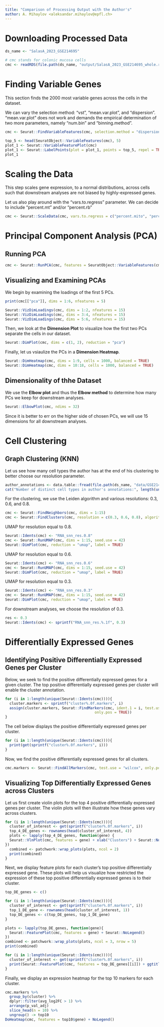 ```yaml
---
title: "Comparison of Processing Output with the Author's"
author: A. Mihaylov <aleksandar.mihaylov@epfl.ch>
---
```


# Downloading Processed Data

```r
ds_name <- "SalasA_2023_GSE214695"

# cmc stands for colonic mucosa cells
cmc <- readRDS(file.path(ds_name, "output/SalasA_2023_GSE214695_whole.rds"))
```

# Finding Variable Genes

This section finds the 2000 most variable genes across the cells in the dataset.

We can vary the selection method: "vst", "mean.var.plot", and "dispersion". "mean.var.plot" does 
not work and demands the empirical determination of two more parameters, namely "num.bin" and
"binning.method".

```r
cmc <- Seurat::FindVariableFeatures(cmc, selection.method = "dispersion", nfeatures = 2000)

top_5 <- head(SeuratObject::VariableFeatures(cmc), 5)
plot_1 <- Seurat::VariableFeaturePlot(cmc)
plot_1 <- Seurat::LabelPoints(plot = plot_1, points = top_5, repel = TRUE, xnudge = 0, ynudge = 0)
plot_1
```

# Scaling the Data

This step scales gene expression, to a normal distributions, across cells such that downstream 
analyses are not biased by highly-expressed genes.

Let us also play around with the "vars.to.regress" parameter. We can decide to include "percent.mt"
and/or "percent.rb"

```r
cmc <- Seurat::ScaleData(cmc, vars.to.regress = c("percent.mito", "percent.ribo"))
```

# Principal Component Analysis (PCA)

## Running PCA

```r
cmc <- Seurat::RunPCA(cmc, features = SeuratObject::VariableFeatures(cmc), verbose = FALSE)
```

## Visualizing and Examining PCAs

We begin by examining the loadings of the first 5 PCs.

```r
print(cmc[["pca"]], dims = 1:6, nfeatures = 5)

Seurat::VizDimLoadings(cmc, dims = 1:2, nfeatures = 15)
Seurat::VizDimLoadings(cmc, dims = 3:4, nfeatures = 15)
Seurat::VizDimLoadings(cmc, dims = 5:6, nfeatures = 15)
```

Then, we look at the **Dimension Plot** to visualize how the first two PCs separate the cells 
in our dataset.

```r
Seurat::DimPlot(cmc, dims = c(1, 2), reduction = "pca")
```

Finally, let us vsiaulize the PCs in a **Dimension Heatmap**.

```r
Seurat::DimHeatmap(cmc, dims = 1:9, cells = 1000, balanced = TRUE)
Seurat::DimHeatmap(cmc, dims = 10:18, cells = 1000, balanced = TRUE)
```

## Dimensionality of thhe Dataset

We use the **Elbow plot** and thus the **Elbow method** to determine how many PCs we 
keep for downstream analyses. 

```r
Seurat::ElbowPlot(cmc, ndims = 32)
```

Since it is better to err on the higher side of chosen PCs, we will use 15 dimensions 
for all downstream analyses.

# Cell Clustering

## Graph Clustering (KNN)

Let us see how many cell types the author has at the end of his clustering to better choose
our resolution parameter.

```r
author_annotations <- data.table::fread(file.path(ds_name, "data/GSE214695/GSE214695_cell_annotation.csv.gz"), header = TRUE)
cat("Number of distinct cell types in author's annotations:", length(unique(author_annotations$annotation)))
```

For the clustering, we use the Leiden algorithm and various resolutions: 0.3, 0.6, and 0.8.

```r
cmc <- Seurat::FindNeighbors(cmc, dims = 1:15)
cmc <- Seurat::FindClusters(cmc, resolution = c(0.3, 0.6, 0.8), algorithm = 4, random.seed = 42)
```

UMAP for resolution equal to 0.8.

```r
Seurat::Idents(cmc) <- "RNA_snn_res.0.8"
cmc <- Seurat::RunUMAP(cmc, dims = 1:15, seed.use = 42)
Seurat::DimPlot(cmc, reduction = "umap", label = TRUE) 
```

UMAP for resolution equal to 0.6.


```r
Seurat::Idents(cmc) <- "RNA_snn_res.0.6"
cmc <- Seurat::RunUMAP(cmc, dims = 1:15, seed.use = 42)
Seurat::DimPlot(cmc, reduction = "umap", label = TRUE) 
```

UMAP for resolution equal to 0.3.


```r
Seurat::Idents(cmc) <- "RNA_snn_res.0.3"
cmc <- Seurat::RunUMAP(cmc, dims = 1:15, seed.use = 42)
Seurat::DimPlot(cmc, reduction = "umap", label = TRUE) 
```

For downstream analyses, we choose the resolution of 0.3.

```r
res <- 0.3
Seurat::Idents(cmc) <- sprintf("RNA_snn_res.%.1f", 0.3)
```


# Differentially Expressed Genes

## Identifying Positive Differentially Expressed Genes per Cluster

Below, we seek to find the positive differentially expressed genes for a given cluster. The top positive differentially expressed genes per cluster will enable the cluster annotation.

```r
for (i in 1:length(unique(Seurat::Idents(cmc)))){
  cluster.markers <- sprintf("cluster%.0f.markers", i)
  assign(cluster.markers, Seurat::FindMarkers(cmc, ident.1 = i, test.use = "wilcox", 
                                         only.pos = TRUE))
}
```

The cell below displays the positive differentially expressed genes per cluster.

```r
for (i in 1:length(unique(Seurat::Idents(cmc)))){
  print(get(sprintf("cluster%.0f.markers", i)))
}
```

Now, we find the positive differentially expressed genes for all clusters.

```r
cmc.markers <- Seurat::FindAllMarkers(cmc, test.use = "wilcox", only.pos = TRUE)
```

## Visualizing Top Differentially Expressed Genes across Clusters

Let us first create violin plots for the top 4 positive differentially expressed genes per cluster. The violin plots will then illustrate how these genes vary across clusters. 

```r
for (i in 1:length(unique(Seurat::Idents(cmc)))){
  cluster_of_interest <- get(sprintf("cluster%.0f.markers", i))
  top_4_DE_genes <- rownames(head(cluster_of_interest, 4))
  plots <- lapply(top_4_DE_genes, function(gene) {
  Seurat::VlnPlot(cmc, features = gene) + xlab("Clusters") + Seurat::NoLegend()
})
  combined <- patchwork::wrap_plots(plots, ncol = 2)
  print(combined)
}
```

Next, we display feature plots for each cluster's top positive differentially expressed gene. These plots will help us visualize how restricted the expression of these top positive differentially expressed genes is to their cluster.


```r
top_DE_genes <- c()

for (i in 1:length(unique(Seurat::Idents(cmc)))){
  cluster_of_interest <- get(sprintf("cluster%.0f.markers", i))
  top_1_DE_gene <- rownames(head(cluster_of_interest, 1))
  top_DE_genes <- c(top_DE_genes, top_1_DE_gene)
}

plots <- lapply(top_DE_genes, function(gene){
  Seurat::FeaturePlot(cmc, features = gene) + Seurat::NoLegend()
})
combined <- patchwork::wrap_plots(plots, ncol = 3, nrow = 5)
print(combined)
```

```r
for (i in 1:length(unique(Seurat::Idents(cmc)))){
  cluster_of_interest <- get(sprintf("cluster%.0f.markers", i))
  print(Seurat::FeaturePlot(cmc, features = top_DE_genes[[i]]) + ggtitle(paste(top_DE_genes[[i]], sprintf("Cluster %.0f", i), sep = " ")))
}
```


Finally, we display an expression heatmap for the top 10 markers for each cluster.

```r
cmc.markers %>%
  group_by(cluster) %>%
  dplyr::filter(avg_log2FC > 1) %>%
  arrange(p_val_adj)
  slice_head(n = 10) %>%
  ungroup() -> top10
DoHeatmap(cmc, features = top10$gene) + NoLegend()
```








